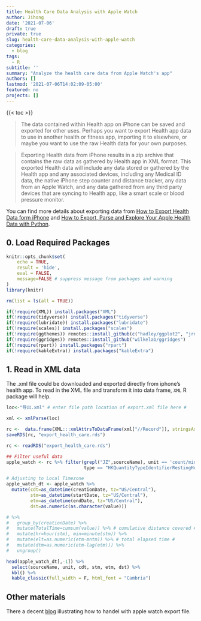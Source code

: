 ```yaml
---
title: Health Care Data Analysis with Apple Watch
author: Jihong
date: '2021-07-06'
draft: true
private: true
slug: health-care-data-analysis-with-apple-watch
categories:
  - blog
tags:
  - R
subtitle: ''
summary: "Analyze the health care data from Apple Watch's app"
authors: []
lastmod: '2021-07-06T14:02:09-05:00'
featured: no
projects: []
---
```


{{< toc >}}

> The data contained within Health app on iPhone can be saved and exported for other uses. Perhaps you want to export Health app data to use in another health or fitness app, importing it to elsewhere, or maybe you want to use the raw Health data for your own purposes.

> Exporting Health data from iPhone results in a zip archive that contains the raw data as gathered by Health app in XML format. This exported Health data will include any data stored or gathered by the Health app and any associated devices, including any Medical ID data, the native iPhone step counter and distance tracker, any data from an Apple Watch, and any data gathered from any third party devices that are syncing to Health app, like a smart scale or blood pressure monitor.

You can find more details about exporting data from [How to Export Health Data form iPhone](https://osxdaily.com/2019/05/20/export-health-data-from-iphone/) and [How to Export, Parse and Explore Your Apple Health Data with Python](http://www.markwk.com/data-analysis-for-apple-health.html).

## 0. Load Required Packages

```r
knitr::opts_chunk$set(
	echo = TRUE,
	result = 'hide', 
	eval = FALSE,
	message=FALSE # suppress message from packages and warning
)
library(knitr)
```

```r
rm(list = ls(all = TRUE))

if(!require(XML)) install.packages("XML")
if(!require(tidyverse)) install.packages("tidyverse")
if(!require(lubridate)) install.packages("lubridate")
if(!require(scales)) install.packages("scales")
if(!require(ggthemes)) remotes::install_github(c("hadley/ggplot2", "jrnold/ggthemes"))
if(!require(ggridges)) remotes::install_github("wilkelab/ggridges")
if(!require(rpart)) install.packages("rpart")
if(!require(kableExtra)) install.packages("kableExtra")
```

## 1. Read in XML data

The .xml file could be downloaded and exported directly from iphone's health app. To read in the XML file and transform it into data frame, `XML` R package will help.

```r
loc<-"导出.xml" # enter file path location of export.xml file here #

xml <- xmlParse(loc)

rc <-  data.frame(XML:::xmlAttrsToDataFrame(xml["//Record"]), stringsAsFactors = F)
saveRDS(rc, "export_health_care.rds")
```

```r
rc <- readRDS("export_health_care.rds")

## Filter useful data
apple_watch <- rc %>% filter(grepl("JZ",sourceName), unit == 'count/min', 
                             type == "HKQuantityTypeIdentifierRestingHeartRate")

# Adjusting to Local Timezone
apple_watch_dt <- apple_watch %>%
  mutate(cdt=as_datetime(creationDate, tz="US/Central"),
         stm=as_datetime(startDate, tz="US/Central"),
         etm=as_datetime(endDate, tz="US/Central"),
         dst=as.numeric(as.character(value))) 

# %>%
#   group_by(creationDate) %>%
#   mutate(TotalTime=cumsum(value)) %>% # cumulative distance covered #
#   mutate(hr=hour(stm), min=minute(stm)) %>%
#   mutate(elt=as.numeric(etm-mntm)) %>% # total elapsed time #
#   mutate(dtm=as.numeric(etm-lag(etm))) %>%
#   ungroup()
```

```r
head(apple_watch_dt[,-1]) %>% 
  select(sourceName, unit, cdt, stm, etm, dst) %>% 
  kbl() %>% 
  kable_classic(full_width = F, html_font = "Cambria")
```

## Other materials

There a decent [blog](https://www.inpredictable.com/2021/06/analyzing-your-run-data-with-r.html) illustrating how to handel with apple watch export file.
